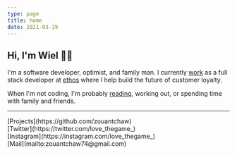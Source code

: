 ```yaml
---
type: page
title: home
date: 2021-03-19
---
```



## Hi, I'm Wiel 👋🏾

I'm a software developer, optimist, and family man. I currently [work](/work) as a full stack developer at [ethos](https://www.heyethos.com/) where I help build the future of customer loyalty.

When I'm not coding, I'm probably [reading](/blog/books-read-2022), working out, or spending time with family and friends.

---

<div>
  [Projects](https://github.com/zouantchaw)
  <br />
  [Twitter](https://twitter.com/love_thegame_)
  <br />
  [Instagram](https://instagram.com/love_thegame_)
  <br />
  [Mail](mailto:zouantchaw74@gmail.com)
</div>
